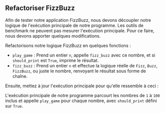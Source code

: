 
## Refactoriser FizzBuzz

Afin de tester notre application FizzBuzz,
nous devons découpler notre logique de l'exécution principale de notre programme.
Les outils de benchmark ne peuvent pas mesurer l'exécution principale.
Pour ce faire, nous devons apporter quelques modifications.

Refactorisons notre logique FizzBuzz en quelques fonctions :

<FizzBuzzRefactorCode />

- `play_game` : Prend un entier `n`, appelle `fizz_buzz` avec ce nombre, et si `should_print` est `True`, imprime le résultat.
- `fizz_buzz` : Prend un entier `n` et effectue la logique réelle de `Fizz`, `Buzz`, `FizzBuzz`, ou juste le nombre, renvoyant le résultat sous forme de chaîne.

Ensuite, mettez à jour l'exécution principale pour qu'elle ressemble à ceci :

<PlayGameCode />

L'exécution principale de notre programme parcourt les nombres de `1` à `100` inclus et appelle `play_game` pour chaque nombre, avec `should_print` défini sur `True`.